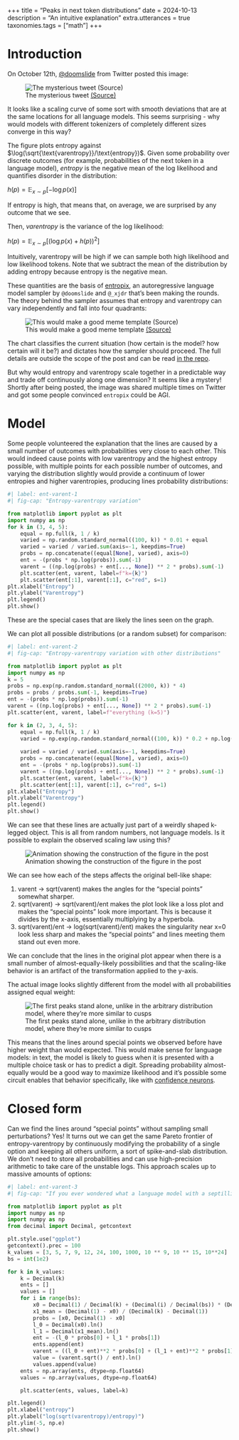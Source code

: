 +++
title = "Peaks in next token distributions"
date = 2024-10-13
description = "An intuitive explanation"
extra.utterances = true
taxonomies.tags = ["math"]
+++

# Introduction

On October 12th, [@doomslide](https://x.com/doomslide) from Twitter posted this image:

![The mysterious tweet [(Source)](https://x.com/doomslide/status/1845137256148762952)](/entropix_scrot.png)

It looks like a scaling curve of some sort with smooth deviations that are at the same locations for all language models. This seems surprising - why would models with different tokenizers of completely different sizes converge in this way?

The figure plots entropy against $\log(\sqrt{\text{varentropy}}/\text{entropy})$. Given some probability over discrete outcomes (for example, probabilities of the next token in a language model), _entropy_ is the negative mean of the log likelihood and quantifies disorder in the distribution:

$h(p) = \mathbb{E}_{x \sim p} [-\log p(x)]$

If entropy is high, that means that, on average, we are surprised by any outcome that we see.

Then, _varentropy_ is the variance of the log likelihood:

$h(p) = \mathbb{E}_{x \sim p} [(\log p(x) + h(p))^2]$

Intuitively, varentropy will be high if we can sample both high likelihood and low likelihood tokens.
Note that we subtract the mean of the distribution by adding entropy because entropy is the negative mean.

These quantities are the basis of [entropix](https://github.com/xjdr-alt/entropix), an autoregressive language model sampler by `@doomslide` and `@_xjdr` that's been making the rounds. The theory behind the sampler assumes that entropy and varentropy can vary independently and fall into four quadrants:

![This would make a good meme template [(Source)](https://github.com/xjdr-alt/entropix)](/entropy_quadrants.png)

The chart classifies the current situation (how certain is the model? how certain will it be?) and dictates how the sampler should proceed. The full details are outside the scope of the post and can be read [in the repo](https://github.com/xjdr-alt/entropix).

But why would entropy and varentropy scale together in a predictable way and trade off continuously along one dimension? It seems like a mystery! Shortly after being posted, the image was shared multiple times on Twitter and got some people convinced `entropix` could be AGI.

# Model

Some people volunteered the explanation that the lines are caused by a small number of outcomes with probabilities very close to each other. This would indeed cause points with low varentropy and the highest entropy possible, with multiple points for each possible number of outcomes, and varying the distribution slightly would provide a continuum of lower entropies and higher varentropies, producing lines probability distributions:

```python
#| label: ent-varent-1  
#| fig-cap: "Entropy-varentropy variation"

from matplotlib import pyplot as plt
import numpy as np
for k in (3, 4, 5):
    equal = np.full(k, 1 / k)
    varied = np.random.standard_normal((100, k)) * 0.01 + equal
    varied = varied / varied.sum(axis=-1, keepdims=True)
    probs = np.concatenate((equal[None], varied), axis=0)
    ent = -(probs * np.log(probs)).sum(-1)
    varent = ((np.log(probs) + ent[..., None]) ** 2 * probs).sum(-1)
    plt.scatter(ent, varent, label=f"k={k}")
    plt.scatter(ent[:1], varent[:1], c="red", s=1)
plt.xlabel("Entropy")
plt.ylabel("Varentropy")
plt.legend()
plt.show()
```

These are the special cases that are likely the lines seen on the graph.

We can plot all possible distributions (or a random subset) for comparison:

```python
#| label: ent-varent-2
#| fig-cap: "Entropy-varentropy variation with other distributions"

from matplotlib import pyplot as plt
import numpy as np
k = 5
probs = np.exp(np.random.standard_normal((2000, k)) * 4)
probs = probs / probs.sum(-1, keepdims=True)
ent = -(probs * np.log(probs)).sum(-1)
varent = ((np.log(probs) + ent[..., None]) ** 2 * probs).sum(-1)
plt.scatter(ent, varent, label=f"everything (k=5)")

for k in (2, 3, 4, 5):
    equal = np.full(k, 1 / k)
    varied = np.exp(np.random.standard_normal((100, k)) * 0.2 + np.log(equal))
    
    varied = varied / varied.sum(axis=-1, keepdims=True)
    probs = np.concatenate((equal[None], varied), axis=0)
    ent = -(probs * np.log(probs)).sum(-1)
    varent = ((np.log(probs) + ent[..., None]) ** 2 * probs).sum(-1)
    plt.scatter(ent, varent, label=f"k={k}")
    plt.scatter(ent[:1], varent[:1], c="red", s=1)
plt.xlabel("Entropy")
plt.ylabel("Varentropy")
plt.legend()
plt.show()
```

We can see that these lines are actually just part of a weirdly shaped k-legged object. This is all from random numbers, not language models. Is it possible to explain the observed scaling law using this?

![Animation showing the construction of the figure in the post](/entropy_morph.gif)

We can see how each of the steps affects the original bell-like shape:

1. varent -> sqrt(varent) makes the angles for the "special points" somewhat sharper.
2. sqrt(varent) -> sqrt(varent)/ent makes the plot look like a loss plot and makes the "special points" look more important. This is because it divides by the x-axis, essentially multiplying by a hyperbola.
3. sqrt(varent)/ent -> log(sqrt(varent)/ent) makes the singularity near x=0 look less sharp and makes the "special points" and lines meeting them stand out even more.

We can conclude that the lines in the original plot appear when there is a small number of almost-equally-likely possibilities and that the scaling-like behavior is an artifact of the transformation applied to the y-axis.

The actual image looks slightly different from the model with all probabilities assigned equal weight:

![The first peaks stand alone, unlike in the arbitrary distribution model, where they're more similar to cusps](/entropy_first_peak.png)

This means that the lines around special points we observed before have higher weight than would expected. This would make sense for language models: in text, the model is likely to guess when it is presented with a multiple choice task or has to predict a digit. Spreading probability almost-equally would be a good way to maximize likelihood and it's possible some circuit enables that behavior specifically, like with [confidence neurons](https://arxiv.org/abs/2406.16254).

# Closed form

Can we find the lines around "special points" without sampling small perturbations? Yes! It turns out we can get the same Pareto frontier of entropy-varentropy by continuously modifying the probability of a single option and keeping all others uniform, a sort of spike-and-slab distribution. We don't need to store all probabilities and can use high-precision arithmetic to take care of the unstable logs. This approach scales up to massive amounts of options:

```python
#| label: ent-varent-3
#| fig-cap: "If you ever wondered what a language model with a septillion tokens looks like"

from matplotlib import pyplot as plt
import numpy as np
import numpy as np
from decimal import Decimal, getcontext

plt.style.use("ggplot")
getcontext().prec = 100
k_values = [3, 5, 7, 9, 12, 24, 100, 1000, 10 ** 9, 10 ** 15, 10**24]
bs = int(1e2)

for k in k_values:
    k = Decimal(k)
    ents = []
    values = []
    for i in range(bs):
        x0 = Decimal(1) / Decimal(k) + (Decimal(i) / Decimal(bs)) * (Decimal(1) - Decimal(1) / Decimal(k))
        x1_mean = (Decimal(1) - x0) / (Decimal(k) - Decimal(1))
        probs = [x0, Decimal(1) - x0]
        l_0 = Decimal(x0).ln()
        l_1 = Decimal(x1_mean).ln()
        ent = -(l_0 * probs[0] + l_1 * probs[1])
        ents.append(ent)
        varent = ((l_0 + ent)**2 * probs[0] + (l_1 + ent)**2 * probs[1])
        value = (varent.sqrt() / ent).ln()
        values.append(value)
    ents = np.array(ents, dtype=np.float64)
    values = np.array(values, dtype=np.float64)

    plt.scatter(ents, values, label=k)

plt.legend()
plt.xlabel("entropy")
plt.ylabel("log(sqrt(varentropy)/entropy)")
plt.ylim(-5, np.e)
plt.show()
```
